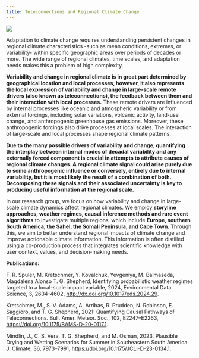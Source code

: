 ```yaml
---
title: Teleconnections and Regional Climate Change 
---
```


![](/images/research/teleconnections.jpg)

Adaptation to climate change requires understanding persistent changes in regional climate characteristics -such as mean conditions, extremes, or variability- within specific geographic areas over periods of decades or more. The wide range of regional climates, time scales, and adaptation needs makes this a problem of high complexity. 


**Variability and change in regional climate is in great part determined by geographical location and local processes, however, it also represents the local expression of variability and change in large-scale remote drivers (also known as teleconnections), the feedback between them and their interaction with local processes.** These remote drivers are influenced by internal processes like oceanic and atmospheric variability or from external forcings, including solar variations, volcanic activity, land-use change, and anthropogenic greenhouse gas emissions. Moreover, these anthropogenic forcings also drive processes at local scales. The interaction of large-scale and local processes shape regional climate patterns. 


**Due to the many possible drivers of variability and change, quantifying the interplay between internal modes of decadal variability and any externally forced component is crucial in attempts to attribute causes of regional climate changes. A regional climate signal could arise purely due to some anthropogenic influence or conversely, entirely due to internal variability, but it is most likely the result of a combination of both. Decomposing these signals and their associated uncertainty is key to producing useful information at the regional scale.**


In our research group, we focus on how variability and change in large-scale climate dynamics affect regional climates. We employ **storyline approaches, weather regimes, causal inference methods and rare event algorithms** to investigate multiple regions, which include **Europe, southern South America, the Sahel, the Somali Peninsula, and Cape Town**. Through this, we aim to better understand regional impacts of climate change and improve actionable climate information. This information is often distilled using a co-production process that integrates scientific knowledge with user context, values, and decision-making needs.


**Publications:**


F. R. Spuler, M. Kretschmer, Y. Kovalchuk, Yevgeniya, M. Balmaseda, Magdalena Alonso T. G.  Shepherd, Identifying probabilistic weather regimes targeted to a local-scale impact variable, 2024, Environmental Data Science, 3, 2634-4602, [http://dx.doi.org/10.1017/eds.2024.29](http://dx.doi.org/10.1017/eds.2024.29).  

Kretschmer, M., S. V. Adams, A. Arribas, R. Prudden, N. Robinson, E. Saggioro, and T. G. Shepherd, 2021: Quantifying Causal Pathways of Teleconnections. Bull. Amer. Meteor. Soc., 102, E2247–E2263, [https://doi.org/10.1175/BAMS-D-20-0117.1](https://doi.org/10.1175/BAMS-D-20-0117.1).

Mindlin, J., C. S. Vera, T. G. Shepherd, and M. Osman, 2023: Plausible Drying and Wetting Scenarios for Summer in Southeastern South America. J. Climate, 36, 7973–7991, [https://doi.org/10.1175/JCLI-D-23-0134.1](https://doi.org/10.1175/JCLI-D-23-0134.1).
  

